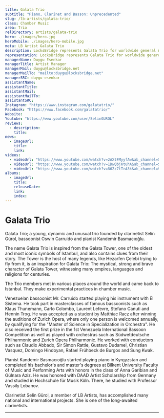 ```yaml
---
title: Galata Trio
subtitle: "Piano, Clarinet and Basson: Unprecedented"
slug: /lb-artists/galata-trio/
class: Chamber Music
area: Trio
relDirectory: artists/galata-trio
hero: ./images/hero.jpg
heroMobile: ./images/hero-mobile.jpg
meta: LB Artist Galata Trio
description: LocksBridge represents Galata Trio for worldwide general management.
representation: LocksBridge represents Galata Trio for worldwide general management.
managerName: Duygu Esenkar
managerTitle: Artist Manager
managerMail: duygu@locksbridge.net
managerMailTo: "mailto:duygu@locksbridge.net"
managerSRC: duygu-esenkar
assistantName:
assistantTitle:
assistantMail:
assistantMailTo:
assistantSRC:
Instagram: "https://www.instagram.com/galatatrio/"
Facebook: "https://www.facebook.com/galatatrio/"
Website:
Youtube: "https://www.youtube.com/user/SelinGUROL"
reviews:
  - description:
    title:
news:
  - imageUrl:
    title:
    link:
videos:
  - videoUrl: "https://www.youtube.com/watch?v=2AXtFMyyfAw&ab_channel=SelinG%C3%BCrol"
  - videoUrl: "https://www.youtube.com/watch?v=1DwQbjKtuhA&ab_channel=SelinG%C3%BCrol"
  - videoUrl: "https://www.youtube.com/watch?v=86Zz7tTrA3k&ab_channel=SelinG%C3%BCrol"
albums:
  - imageUrl:
    title:
    releaseDate:
    link:
    index:
---
```

# Galata Trio

Galata Trio; a young, dynamic and unusual trio founded by clarinetist Selin Gürol, bassoonist Oswin Carruido and pianist Kandemir Basmacıoğlu.

The name Galata Trio is inspired from the Galata Tower, one of the oldest and most iconic symbols of Istanbul, and also contains clues from their story. The Tower is the host of many legends, like Hezarfen Çelebi trying to fly from it, is an inspiration for Galata Trio: The mystical, strong and brave character of Galata Tower, witnessing many empires, languages and religions for centuries.

The Trio members met in various places around the world and came back to Istanbul. They make experimental practices in chamber music.

Venezuelan bassoonist Mr. Carruido started playing his instrument with El Sistema. He took part in masterclasses of famous bassoonists such as Klaus Thunemann, Carlo Colombo, Laurent Lefevre, Stefano Canuti and Hennin Trog. He was accepted as a student by Matthiac Racz after winning the auditions of Zurich Opera, where only one person is welcomed annually, by qualifying for the "Master of Science in Specialization in Orchestra". He also received the first prize in the 1st Venezuela International Bassoon Competition as well as played with orchestras such as Südwetdeutsche Philharmonic and Zurich Opera Philharmonic. He worked with conductors such as Claudio Abbado, Sir Simon Rattle, Gustavo Dudamel, Christian Vasquez, Domingo Hindoyan, Rafael Frühbeck de Burgos and Sung Kwak.

Pianist Kandemir Basmacıoğlu started playing piano in Kyrgyzstan and completed his bachelor's and master's degrees at Bilkent University Faculty of Music and Performing Arts with honors in the class of Anna Garibian and Gülnara Aziz. He was honored with DAAD Artist Scholarship from Germany and studied in Hochschule für Musik Köln. There, he studied with Professor Vassily Lobanov.

Clarinetist Selin Gürol, a member of LB Artists, has accomplished many national and international projects. She is one of the long-awaited clarinetists.

- - -
